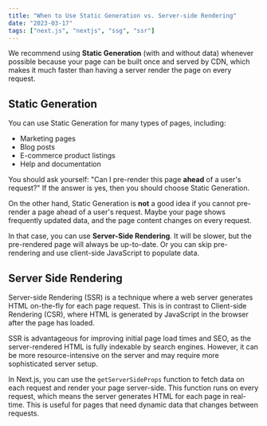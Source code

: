 ```yaml
---
title: "When to Use Static Generation vs. Server-side Rendering"
date: "2023-03-17"
tags: ["next.js", "nextjs", "ssg", "ssr"]
---
```


<CustomImage
  src="https://raw.githubusercontent.com/wai852/blogposts/main/images/ssg_ssr.png"
  alt="Description of SSR and SSG"
/>

We recommend using **Static Generation** (with and without data) whenever possible
because your page can be built once and served by CDN, which makes it much faster
than having a server render the page on every request.

## Static Generation

You can use Static Generation for many types of pages, including:

- Marketing pages
- Blog posts
- E-commerce product listings
- Help and documentation

You should ask yourself: "Can I pre-render this page **ahead** of a user's request?" If the answer is yes, then you should choose Static Generation.

On the other hand, Static Generation is **not** a good idea if you cannot pre-render a page ahead of a user's request. Maybe your page shows frequently updated data, and the page content changes on every request.

In that case, you can use **Server-Side Rendering**. It will be slower, but the pre-rendered page will always be up-to-date. Or you can skip pre-rendering and use client-side JavaScript to populate data.

## Server Side Rendering

Server-side Rendering (SSR) is a technique where a web server generates HTML on-the-fly for each page request. This is in contrast to Client-side Rendering (CSR), where HTML is generated by JavaScript in the browser after the page has loaded.

SSR is advantageous for improving initial page load times and SEO, as the server-rendered HTML is fully indexable by search engines. However, it can be more resource-intensive on the server and may require more sophisticated server setup.

In Next.js, you can use the `getServerSideProps` function to fetch data on each request and render your page server-side. This function runs on every request, which means the server generates HTML for each page in real-time. This is useful for pages that need dynamic data that changes between requests.
